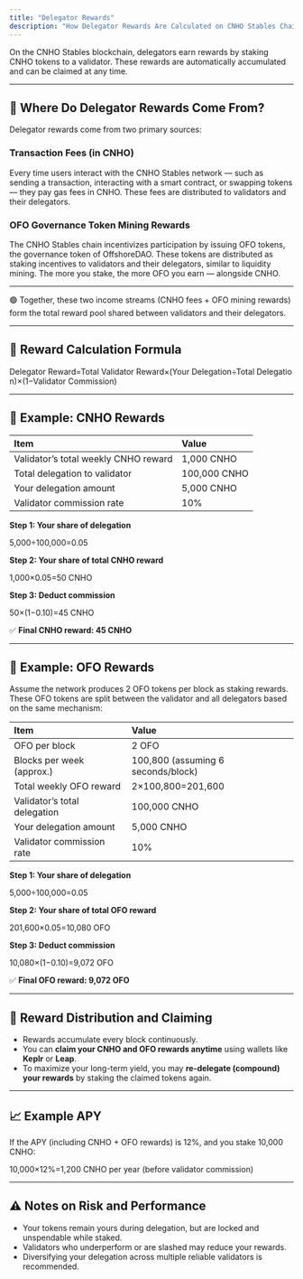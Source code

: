 ```yaml
---
title: "Delegator Rewards"
description: "How Delegator Rewards Are Calculated on CNHO Stables Chain？"
---
```


On the CNHO Stables blockchain, delegators earn rewards by staking CNHO tokens to a validator. These rewards are automatically accumulated and can be claimed at any time.

---

## 🧭 Where Do Delegator Rewards Come From?

Delegator rewards come from two primary sources:

### Transaction Fees (in CNHO)

Every time users interact with the CNHO Stables network — such as sending a transaction, interacting with a smart contract, or swapping tokens — they pay gas fees in CNHO. These fees are distributed to validators and their delegators.

### OFO Governance Token Mining Rewards

The CNHO Stables chain incentivizes participation by issuing OFO tokens, the governance token of OffshoreDAO. These tokens are distributed as staking incentives to validators and their delegators, similar to liquidity mining. The more you stake, the more OFO you earn — alongside CNHO.

---

🟢 Together, these two income streams (CNHO fees \+ OFO mining rewards) form the total reward pool shared between validators and their delegators.

---

## 🔢 Reward Calculation Formula

Delegator Reward=Total Validator Reward×(Your Delegation÷Total Delegation)×(1−Validator Commission)

---

## 🧮 Example: CNHO Rewards

| Item                                 | Value        |
| :----------------------------------- | :----------- |
| Validator’s total weekly CNHO reward | 1,000 CNHO   |
| Total delegation to validator        | 100,000 CNHO |
| Your delegation amount               | 5,000 CNHO   |
| Validator commission rate            | 10%          |

**Step 1: Your share of delegation**

5,000÷​100,000=0.05

**Step 2: Your share of total CNHO reward**

1,000×0.05=50 CNHO

**Step 3: Deduct commission**

50×(1−0.10)=45 CNHO

✅ **Final CNHO reward: 45 CNHO**

---

## 🧮 Example: OFO Rewards

Assume the network produces 2 OFO tokens per block as staking rewards. These OFO tokens are split between the validator and all delegators based on the same mechanism:

| Item                         | Value                              |
| :--------------------------- | :--------------------------------- |
| OFO per block                | 2 OFO                              |
| Blocks per week (approx.)    | 100,800 (assuming 6 seconds/block) |
| Total weekly OFO reward      | 2×100,800=201,600                  |
| Validator’s total delegation | 100,000 CNHO                       |
| Your delegation amount       | 5,000 CNHO                         |
| Validator commission rate    | 10%                                |

**Step 1: Your share of delegation**

5,000÷100,000=0.05

**Step 2: Your share of total OFO reward**

201,600×0.05=10,080 OFO

**Step 3: Deduct commission**

10,080×(1−0.10)=9,072 OFO

✅ **Final OFO reward: 9,072 OFO**

---

## 🔁 Reward Distribution and Claiming

- Rewards accumulate every block continuously.
- You can **claim your CNHO and OFO rewards anytime** using wallets like **Keplr** or **Leap**.
- To maximize your long-term yield, you may **re-delegate (compound) your rewards** by staking the claimed tokens again.

---

## 📈 Example APY

If the APY (including CNHO \+ OFO rewards) is 12%, and you stake 10,000 CNHO:

10,000×12%=1,200 CNHO per year (before validator commission)

---

## ⚠️ Notes on Risk and Performance

- Your tokens remain yours during delegation, but are locked and unspendable while staked.
- Validators who underperform or are slashed may reduce your rewards.
- Diversifying your delegation across multiple reliable validators is recommended.
